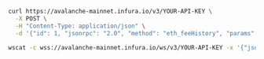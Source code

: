 
<Tabs>
  <TabItem value="cURL">

  ```bash
  curl https://avalanche-mainnet.infura.io/v3/YOUR-API-KEY \
    -X POST \
    -H "Content-Type: application/json" \
    -d '{"id": 1, "jsonrpc": "2.0", "method": "eth_feeHistory", "params": ["0x5", "latest", [20,30]] }'
  ```

  </TabItem>
  <TabItem value="WSS">

  ```bash
  wscat -c wss://avalanche-mainnet.infura.io/ws/v3/YOUR-API-KEY -x '{"jsonrpc":"2.0","method":"eth_feeHistory","params":["0x5", "latest", []],"id":1}'
  ```

  </TabItem>
</Tabs>

